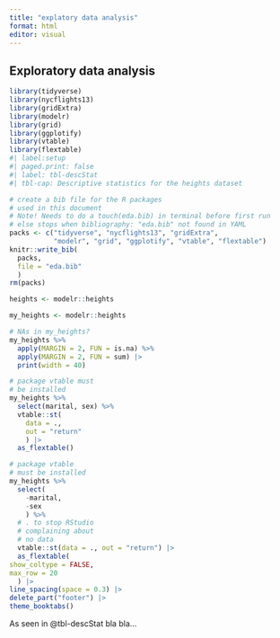 ```yaml
---
title: "explatory data analysis"
format: html
editor: visual
---
```


## Exploratory data analysis

```r
library(tidyverse)
library(nycflights13)
library(gridExtra)
library(modelr)
library(grid)
library(ggplotify)
library(vtable)
library(flextable)
#| label:setup
#| paged.print: false
#| label: tbl-descStat
#| tbl-cap: Descriptive statistics for the heights dataset
```



```r
# create a bib file for the R packages 
# used in this document
# Note! Needs to do a touch(eda.bib) in terminal before first run
# else stops when bibliography: "eda.bib" not found in YAML
packs <- c("tidyverse", "nycflights13", "gridExtra",
           "modelr", "grid", "ggplotify", "vtable", "flextable")
knitr::write_bib(
  packs,
  file = "eda.bib"
  )
rm(packs)
```

```r
heights <- modelr::heights
```

```r
my_heights <- modelr::heights
```

```r
# NAs in my_heights?
my_heights %>% 
  apply(MARGIN = 2, FUN = is.na) %>% 
  apply(MARGIN = 2, FUN = sum) |> 
  print(width = 40)
```


```r
# package vtable must 
# be installed
my_heights %>% 
  select(marital, sex) %>% 
  vtable::st(
    data = ., 
    out = "return"
    ) |> 
  as_flextable()
```


```r
# package vtable 
# must be installed
my_heights %>% 
  select(
    -marital, 
    -sex
    ) %>% 
  # . to stop RStudio 
  # complaining about 
  # no data
  vtable::st(data = ., out = "return") |> 
  as_flextable(
show_coltype = FALSE,
max_row = 20
  ) |> 
line_spacing(space = 0.3) |> 
delete_part("footer") |> 
theme_booktabs()
```

As seen in @tbl-descStat bla bla...
